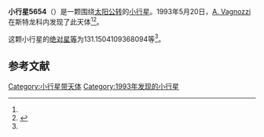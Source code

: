 {{Infobox planet
| bgcolour = #FFFFC0
| name = 5654 Terni
| symbol = 
| image = 
| caption = 
| discovery = yes
| discovery_ref = 
| discoverer = [[A._Vagnozzi|A. Vagnozzi]]
| discovery_site = [[斯特龙科内|斯特龙科内]] 
| discovered = 1993年5月20日
| designations = yes
| mp_name = 
| named_after = 
| alt_names = 1993 KG/ 1951 CU1 / 1954 US1 / 1956 GM / 1970 FF / 1979 EC / 1991 VJ16
| mp_category = [[主带小行星|主带小行星]]
| orbit_ref = <ref name="a">[http://ssd.jpl.nasa.gov/sbdb.cgi?sstr=5654 5654 Terni] {{Wayback|url=http://ssd.jpl.nasa.gov/sbdb.cgi?sstr=5654 |date=20140902132649 }}，小行星數據庫瀏覽器（JPL Small-Body Database Browser）－[[美国国家航空航天局|美国国家航空航天局]]喷气推进实验室</ref>
| epoch = 2456400.5 (2013年4月18日更新)
| aphelion = {{convert|3.333434150286411|AU|km|3|abbr=on|lk=out}}
| perihelion = {{convert|2.221280457309422|AU|km|3|abbr=on}}
| semimajor = {{convert|2.777357303797916|AU|km|3|abbr=on}}
| eccentricity = 0.200217972
| period = 1690.620221 [[日|日]]<br />4.63[[儒略年|儒略年]]
| avg_speed = 
| inclination = 8.816060365517238
| asc_node = 13.43002838890674
| mean_anomaly = 
| arg_peri = 131.1504109368094
| satellites = 
| physical_characteristics = yes
| dimensions = 
| mass = 
| density = 
| surface_grav = 
| escape_velocity = 
| sidereal_day = 
| axial_tilt = 
| pole_ecliptic_lat = 
| pole_ecliptic_lon = 
| albedo = 
| temperatures= 
| temp_name1 = 
| mean_temp_1 = 
| max_temp_1 = 
| temp_name2 = 
| max_temp_2 = 
| spectral_type = 
| abs_magnitude = 131.1504109368094
}}

'''小行星5654'''（{{lang-en|5654 Terni}}）是一颗围绕[[太阳|太阳]][[公转|公转]]的[[小行星|小行星]]。1993年5月20日，[[A._Vagnozzi|A. Vagnozzi]]在斯特龙科内发现了此天体<ref name="a" /><ref>{{cite news|title=小行星列表|url=http://cfa-www.harvard.edu/iau/lists/NumberedMPs.txt|accessdate=2013-07-08|newspaper=哈佛大学|archive-date=2008-05-17|archive-url=https://web.archive.org/web/20080517010638/http://cfa-www.harvard.edu/iau/lists/NumberedMPs.txt|dead-url=no}}</ref>。

这颗小行星的[[绝对星等|绝对星等]]为131.1504109368094等<ref name="a" />。

==参考文献==
{{reflist}}
{{Minor Planet Number|[[小行星5653|小行星5653]]|[[小行星5655|小行星5655]]}}

{{小天体}}

[[Category:小行星带天体|Category:小行星带天体]]
[[Category:1993年发现的小行星|Category:1993年发现的小行星]]

{{asteroid-stub}}